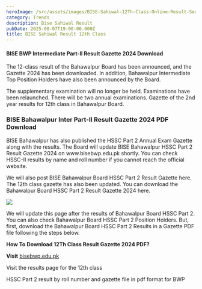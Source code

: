 ```yaml
---
heroImage: /src/assets/images/BISE-Sahiwal-12Th-Class-Online-Result-Search-By-Name.jpg
category: Trends
description: Bise Sahiwal Result
pubDate: 2025-08-07T19:00:00.000Z
title: BISE Sahiwal Result 12th Class
---
```


#### BISE BWP Intermediate Part-II Result Gazette 2024 Download

The 12-class result of the Bahawalpur Board has been announced, and the Gazette 2024 has been downloaded. In addition, Bahawalpur Intermediate Top Position Holders have also been announced by the Board.

The supplementary examination will no longer be held. Examinations have been relaunched. There will be two annual examinations. Gazette of the 2nd year results for 12th class in Bahawalpur Board.

### BISE Bahawalpur Inter Part-II Result Gazette 2024 PDF Download

BISE Bahawalpur has also published the HSSC Part 2 Annual Exam Gazette along with the results. The Board will update BISE Bahawalpur HSSC Part 2 Result Gazette 2024 on www\.bisebwp.edu.pk shortly. You can check HSSC-II results by name and roll number if you cannot reach the official website.

We will also post BISE Bahawalpur Board HSSC Part 2 Result Gazette here. The 12th class gazette has also been updated. You can download the Bahawalpur Board HSSC Part 2 Result Gazette 2024 here.

![](/src/assets/images/Screenshot%202024-03-01%20172140.png)

We will update this page after the results of Bahawalpur Board HSSC Part 2. You can also check Bahawalpur Board HSSC Part 2 Position Holders. But, first, download the Bahawalpur Board HSSC Part 2 Results in a Gazette PDF file following the steps below.

**How To Download 12Th Class Result Gazette 2024 PDF?**

**Visit** [bisebwp.edu.pk](https://bisebwp.edu.pk)

Visit the results page for the 12th class

HSSC Part 2 result by roll number and gazette file in pdf format for BWP
